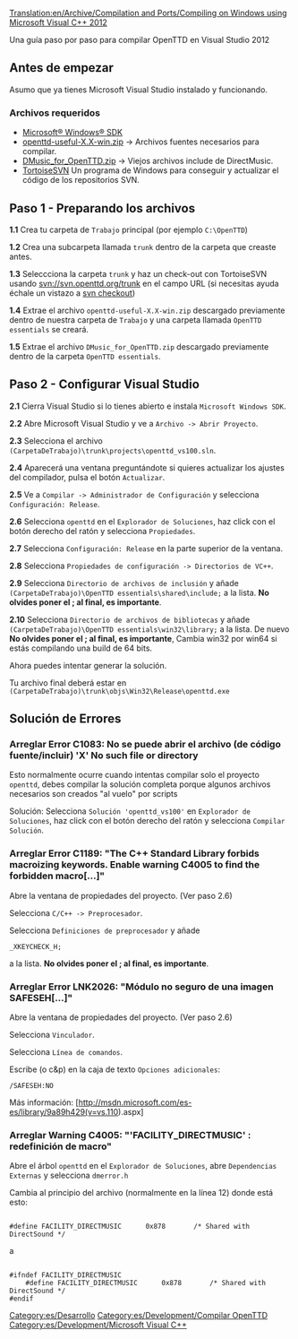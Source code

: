 [[Translation:en/Archive/Compilation and Ports/Compiling on Windows using Microsoft Visual C++ 2012]]



Una guía paso por paso para compilar OpenTTD en Visual Studio 2012

== Antes de empezar == 
Asumo que ya tienes Microsoft Visual Studio instalado y funcionando.
=== Archivos requeridos ===
*[http://msdn.microsoft.com/en-us/windows/desktop/aa904949 Microsoft® Windows® SDK]
*[http://www.openttd.org/en/download-openttd-useful openttd-useful-X.X-win.zip] -> Archivos fuentes necesarios para compilar.
*[http://www.tt-forums.net/download/file.php?id=118839 DMusic_for_OpenTTD.zip] -> Viejos archivos include de DirectMusic.
*[http://tortoisesvn.net/ TortoiseSVN] Un programa de Windows para conseguir y actualizar el código de los repositorios SVN.


{{es/Nota|Esta guía ha sido comprobada en Windows 8 64 bits, debería funcionar en otras versiones de Windows también, si encuentras algún error adicional por favor háznoslo saber en el foro.}}

== Paso 1 - Preparando los archivos == 

'''1.1''' Crea tu carpeta de <code>Trabajo</code> principal (por ejemplo <code>C:\OpenTTD</code>)

'''1.2''' Crea una subcarpeta llamada <code>trunk</code> dentro de la carpeta que creaste antes.

'''1.3''' Seleccciona la carpeta <code>trunk</code> y haz un check-out con TortoiseSVN usando svn://svn.openttd.org/trunk en el campo URL (si necesitas ayuda échale un vistazo a [http://tortoisesvn.net/docs/release/TortoiseSVN_en/tsvn-dug-checkout.html svn checkout])

'''1.4''' Extrae el archivo <code>openttd-useful-X.X-win.zip</code> descargado previamente dentro de nuestra carpeta de <code>Trabajo</code> y una carpeta llamada <code>OpenTTD essentials</code> se creará.

'''1.5''' Extrae el archivo <code>DMusic_for_OpenTTD.zip</code>  descargado previamente dentro de la carpeta <code>OpenTTD essentials</code>.

== Paso 2 - Configurar Visual Studio ==

'''2.1''' Cierra Visual Studio si lo tienes abierto e instala <code>Microsoft Windows SDK</code>.

'''2.2''' Abre Microsoft Visual Studio y ve a <code>Archivo -> Abrir Proyecto</code>.

'''2.3''' Selecciona el archivo <code>(CarpetaDeTrabajo)\trunk\projects\openttd_vs100.sln</code>.

'''2.4''' Aparecerá una ventana preguntándote si quieres actualizar los ajustes del compilador, pulsa el botón <code>Actualizar</code>.

'''2.5''' Ve a <code>Compilar -> Administrador de Configuración</code> y selecciona <code>Configuración: Release</code>.

'''2.6''' Selecciona <code>openttd</code> en el <code>Explorador de Soluciones</code>, haz click con el botón derecho del ratón y selecciona  <code>Propiedades</code>.

'''2.7''' Selecciona <code>Configuración: Release</code> en la parte superior de la ventana.


{{es/Nota|Puedes dejar ambos ajustes tal y como vienen por defecto en <code>Debug</code> si quieres pero tendrás que repetir estos pasos cuando lo cambies de nuevo a Release.}}


'''2.8''' Selecciona <code>Propiedades de configuración -> Directorios de VC++</code>.

'''2.9''' Selecciona <code>Directorio de archivos de inclusión</code> y añade <code>(CarpetaDeTrabajo)\OpenTTD essentials\shared\include;</code> a la lista. 
'''No olvides poner el ; al final, es importante'''.

'''2.10''' Selecciona <code>Directorio de archivos de bibliotecas</code> y añade <code>(CarpetaDeTrabajo)\OpenTTD essentials\win32\library;</code> a la lista. De nuevo
'''No olvides poner el ; al final, es importante''', 
Cambia win32 por win64 si estás compilando una build de 64 bits.


Ahora puedes intentar generar la solución.

Tu archivo final deberá estar en <code>(CarpetaDeTrabajo)\trunk\objs\Win32\Release\openttd.exe</code>

== Solución de Errores == 



=== Arreglar Error C1083: No se puede abrir el archivo (de código fuente/incluir) 'X' No such file or directory === 

Esto normalmente ocurre cuando intentas compilar solo el proyecto <code>openttd</code>, debes compilar la solución completa porque algunos archivos necesarios son creados "al vuelo" por scripts

Solución: Selecciona <code>Solución 'openttd_vs100'</code> en <code>Explorador de Soluciones</code>, haz click con el botón derecho del ratón y selecciona <code>Compilar Solución</code>.

=== Arreglar Error C1189: "The C++ Standard Library forbids macroizing keywords. Enable warning C4005 to find the forbidden macro[...]"=== 

Abre la ventana de propiedades del proyecto. (Ver paso 2.6)

Selecciona <code>C/C++ -> Preprocesador</code>.

Selecciona <code>Definiciones de preprocesador</code> y añade

<pre>_XKEYCHECK_H;</pre>

a la lista.
'''No olvides poner el ; al final, es importante'''.

=== Arreglar Error LNK2026: "Módulo no seguro de una imagen SAFESEH[...]" === 

Abre la ventana de propiedades del proyecto. (Ver paso 2.6)

Selecciona <code>Vinculador</code>.

Selecciona <code>Línea de comandos</code>.

Escribe (o c&p) en la caja de texto <code>Opciones adicionales</code>:

<pre>/SAFESEH:NO</pre>

Más información: [http://msdn.microsoft.com/es-es/library/9a89h429(v=vs.110).aspx]

=== Arreglar Warning C4005: "'FACILITY_DIRECTMUSIC' : redefinición de macro" === 

Abre el árbol <code>openttd</code> en el <code>Explorador de Soluciones</code>, abre <code>Dependencias Externas</code> y selecciona <code>dmerror.h</code>

Cambia al principio del archivo (normalmente en la línea 12) donde está esto:

<pre>

#define FACILITY_DIRECTMUSIC      0x878       /* Shared with DirectSound */

</pre>

a

<pre>

#ifndef FACILITY_DIRECTMUSIC
	#define FACILITY_DIRECTMUSIC      0x878       /* Shared with DirectSound */
#endif

</pre>

[[Category:es/Desarrollo]]
[[Category:es/Development/Compilar OpenTTD]]
[[Category:es/Development/Microsoft Visual C++]]